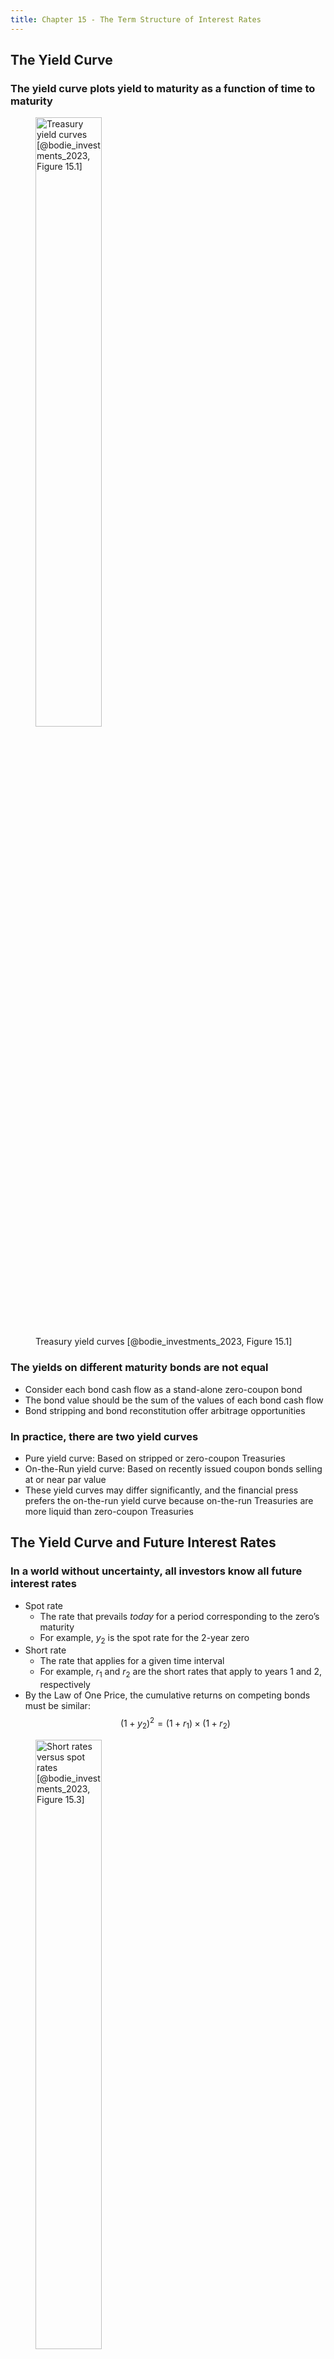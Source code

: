 ```yaml
---
title: Chapter 15 - The Term Structure of Interest Rates
---
```


## The Yield Curve

### The yield curve plots yield to maturity as a function of time to maturity 

![Treasury yield curves [@bodie_investments_2023, Figure 15.1]](./Figures/bod12665_1501.png){height=50%}


### The yields on different maturity bonds are not equal

- Consider each bond cash flow as a stand-alone zero-coupon bond
- The bond value should be the sum of the values of each bond cash flow
- Bond stripping and bond reconstitution offer arbitrage  opportunities

<!-- TODO: Add a yield curve exercise -->


### In practice, there are two yield curves

- Pure yield curve: Based on stripped or zero-coupon Treasuries
- On-the-Run yield curve: Based on recently issued coupon bonds selling at or near par value
- These yield curves may differ significantly, and the financial press prefers the on-the-run yield curve because on-the-run Treasuries are more liquid than zero-coupon Treasuries


## The Yield Curve and Future Interest Rates

### In a world without uncertainty, all investors know all future interest rates {.allowframebreaks}

- Spot rate
	- The rate that prevails _today_ for a period corresponding to the zero's maturity
	- For example, $y_2$ is the spot rate for the 2-year zero
- Short rate
	- The rate that applies for a given time interval 
	- For example, $r_1$ and $r_2$ are the short rates that apply to years 1 and 2, respectively
- By the Law of One Price, the cumulative returns on competing bonds must be similar:
$$
(1+y_2)^2 = (1+r_1) \times (1+r_2)
$$

![Short rates versus spot rates [@bodie_investments_2023, Figure 15.3]](./Figures/bod12665_1503.png){height=50%}


### We can generalize the relation between spot and short rates

For any maturity $n$, the relation between spot rates for years $n-1$ and $n$ and short rates in year $n$ is:
$$
(1+y_n)^n = (1+y_{n-1})^{n-1} \times (1+r_n)
$$
so:
$$
1+r_n = \frac{(1+y_n)^2}{(1+y_{n-1})^{n-1}}
$$


### In our world with uncertainty, future short rates are uncertain

- The forward interest rate $f_n$ is a forecast of a future short rate $r_n$, so:
$$
1+f_n = \frac{(1+y_n)^2}{(1+y_{n-1})^{n-1}}
$$
- The forward rate is the break-even interest rate that equates the return on an $n$-period zero-coupon bond to that of an $(n-1)$-period zero-coupon bond rolling over into a 1-year bond in year $n$
- *When we get to year $n$, we may find $r_n \neq f_n$*


## Interest Rate Uncertainty and Forward Rates

### The term structure is harder to interpret when future interest rates are uncertain

- A one-year investor requires a *liquidity premium* to buy the two-year bond instead of the one-year bond because she faces price risk when she sells the two-year bond in one year
- Conversely, a two-year investor requires a *liquidity premium* to buy the one-year bond instead of the two-year because she faces rate uncertainty when she rolls over from the first one-year bond to the second one-year bond


## Theories of the Term Structure

### Expectations hypothesis theory: Forward rate equals the consensus expectation of the future short rate

- The simplest theory of the term structure
- The forward rate equals the market consensus expectation of future short interest rate, so $f_2 = E(r_2)$ and liquidity premiums are zero
- Therefore, the yields on long-term bonds depend only on expectations of future short rates, so:
$$
(1+y_2)^2 = (1+r_1) \times [1+E(r_n)]
$$
and an upward-sloping yield curve indicates that investors expect interest rates to increase


### Liquidity preference theory: Short-term investors determine market prices, so the liquidity premium is mostly positive {.allowframebreaks}

- Long-term bonds are more risky than short-term bonds for short-term investors because long-term bonds have short-term price risk
- Therefore, short-term investors require a positive *liquidity premium* to bear this price risk
- The liquidity premium is $f_2 - E(r_2)$, so liquidity preference theory predicts $f_2 > E(r_2)$ and an upward-sloping yield curve indicates the liquidity premium

![Constant expected short rate. Constant liquidity premium. Result: a rising yield curve. [@bodie_investments_2023, Figure 15.4 Panel A]](./Figures/bod12665_1504a.png){height=50%}

![Declining expected short rates. Increasing liquidity premium. Result: a rising yield curve despite falling expected interest rates. [@bodie_investments_2023, Figure 15.4 Panel B]](./Figures/bod12665_1504b.png){height=50%}

![Declining expected short rates. Constant liquidity premium. Result: a hump-shaped yield curve. [@bodie_investments_2023, Figure 15.4 Panel C]](./Figures/bod12665_1504c.png){height=50%}

![Increasing expected short rates. Increasing liquidity premiums. Result: a sharply rising yield curve. [@bodie_investments_2023, Figure 15.4 Panel D]](./Figures/bod12665_1504d.png){height=50%}


### Market segmentation theory: Long-maturity and short-maturity bonds trade in segmented markets

- Each segmented market finds its equilibrium independently
- These segmented markets determine the yield curve
- This theory is less common today
  - Investors must compare long and short rates as well as expectations of future rates before deciding where to invest
  - If the liquidity premium were too positive or too negative, investors would rush to the same segment

## Interpreting the Term Structure

### Yield curve reflects expectations of future short rates and other factors, such as liquidity premiums {.allowframebreaks}

- When future rates are uncertain:
$$
1+y_n = [(1+r_1)(1+f_2)(1+f_3)\cdots(1+f_n)]^{1/n}
$$
so $f_{n+1} > y_n$ for an upward-sloping yield curve
- An upward-sloping yield curve has two interpretations:
  - Investors expect rates to rise (i.e., $E(r_n)$ is high) ***and/or***
  - Investors require large liquidity premiums to hold long-term bonds (i.e., $f_n = E(r_n) + \underbrace{\text{Liquidity premium}}_{> 0}$)
- The yield curve is a good predictor of the business cycle
  - An upward-sloping yield curve may indicate expansion when long-term rates tend to rise
  - An inverted yield curve may indicate recession when interest rates tend to fall 

![Term spread: Yields on 10-year versus 90-day Treasury securities [@bodie_investments_2023, Figure 15.6]](./Figures/bod12665_1506.png){height=50%}


## Forward Rates as Forward Contracts

### We can derive forward rates from the yield curve

- However:
  - Forward rates will not equal the eventually realized short rate
  - Nor are forward rates even today's expectation of what the short rate will be
- Still, the forward rate is a market rate and an important consideration when making decisions, such as locking in loan rates

<!-- TODO: Add a synthetic forward loan problem -->


### Summary from @bodie_investments_2023 {.appendix}

![](./Figures/summary_15.png){height=75%}


### Key equations from @bodie_investments_2023 {.appendix}

![](./Figures/key_eq_15.png){height=75%}